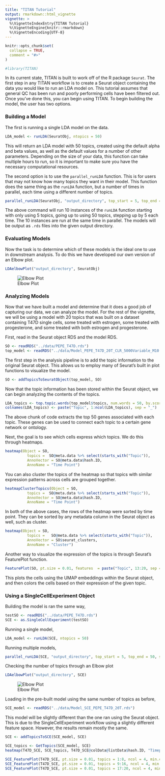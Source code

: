 ---
title: "TITAN Tutorial"
output: rmarkdown::html_vignette
vignette: >
  %\VignetteIndexEntry{TITAN Tutorial}
  %\VignetteEngine{knitr::rmarkdown}
  %\VignetteEncoding{UTF-8}
---

```{r, include = FALSE}
knitr::opts_chunk$set(
  collapse = TRUE,
  comment = "#>"
)
```

```{r setup}
#library(TITAN)
```

In its current state, TITAN is built to work off of the R package `Seurat`. The first step in any TITAN workflow is to create a Seurat object containing the data you would like to run an LDA model on. This tutorial assumes that general QC has been run and poorly performing cells have been filtered out. Once you've done this, you can begin using TITAN. To begin building the model, the user has two options. 

### Building a Model

The first is running a single LDA model on the data.

```{r eval = F}
LDA_model <- runLDA(SeuratObj, ntopics = 50)

```

This will return an LDA model with 50 topics, created using the default alpha and beta values, as well as the default values for a number of other parameters. Depending on the size of your data, this function can take multiple hours to run, so it is important to make sure you have the necessary computational resources. 


The second option is to use the `parallel_runLDA` function. This is for users that may not know how many topics they want in their model. This function does the same thing as the `runLDA` function, but a number of times in parallel, each time using a different number of topics. 

```{r eval = F}
parallel_runLDA(SeuratObj, "output_directory", top_start = 5, top_end = 50, step = 5)

```

The above command will run 10 instances of the `runLDA` function starting with only using 5 topics, going up to using 50 topics, stepping up by 5 each time. The 10 instances are run at the same time in parallel. The models will be output as `.rds` files into the given output directory. 

### Evaluating Models

Now the task is to determine which of these models is the ideal one to use in downstream analysis. To do this we have developed our own version of an Elbow plot.

```{r eval = F}
LDAelbowPlot("output_directory", SeuratObj)

```

![Elbow Plot](../data/Elbowplot_T47D_PEPE.png)

### Analyzing Models

Now that we have built a model and determine that it does a good job of capturing our data, we can analyze the model. For the rest of the vignette, we will be using a model with 20 topics that was built on a dataset containing T47D single cells, some treated with estrogen, some treated with progesterone, and some treated with both estrogen and progesterone.

First, read in the Seurat object RDS and the model RDS.

```{r}
SO <- readRDS("../data/PEPE_T47D.rds")
top_model <- readRDS("../data/Model_PEPE_T47D_20T_CLR_5000Variable_M10.rds")

```

The first step in the analysis pipeline is to add the topic information to the original Seurat object. This allows us to employ many of Seurat's built in plot functions to visualize the model.

```{r}
SO <- addTopicsToSeuratObject(top_model, SO)

```

Now that the topic information has been stored within the Seurat object, we can begin analyzing the contents of the topics.

```{r}
LDA_topics <- top.topic.words(top_model$topics, num.words = 50, by.score = T)
colnames(LDA_topics) <- paste("Topic", 1:ncol(LDA_topics), sep = "_")
```

The above chunk of code extracts the top 50 genes associated with each topic. These genes can be used to connect each topic to a certain gene network or ontology. 

Next, the goal is to see which cells express which topics. We do this through heatmaps.

```{r}
heatmap(Object = SO,
          topics =  SO@meta.data %>% select(starts_with("Topic")),
          AnnoVector = SO@meta.data$hash.ID,
          AnnoName = "Time Point")


```

You can also cluster the topics of the heatmap so that topics with similar expression patterns across cells are grouped together.

```{r}
heatmapClusterTopics(Object = SO,
          topics =  SO@meta.data %>% select(starts_with("Topic")),
          AnnoVector = SO@meta.data$hash.ID,
          AnnoName = "Time Point")

```

In both of the above cases, the rows of the heatmap were sorted by time point. They can be sorted by any metadata column in the Seurat object as well, such as cluster.

```{r}
heatmap(Object = SO,
          topics =   SO@meta.data %>% select(starts_with("Topic")), 
          AnnoVector = SO$seurat_clusters, 
          AnnoName = "Cluster")


```


Another way to visualize the expression of the topics is through Seurat's FeaturePlot function.

```{r}
FeaturePlot(SO, pt.size = 0.01, features  = paste("Topic", 13:20, sep = "_"), ncol = 4, min.cutoff = 'q5')

```

This plots the cells using the UMAP embeddings within the Seurat object, and then colors the cells based on their expression of the given topic.

### Using a SingleCellExperiment Object

Building the model is ran the same way,

```{r}
testSO <- readRDS("../data/PEPE_T47D.rds")
SCE <- as.SingleCellExperiment(testSO)

```

Running a single model,

```{r eval = F}
LDA_model <- runLDA(SCE, ntopics = 50)

```

Running multiple models,

```{r eval = F}
parallel_runLDA(SCE, "output_directory", top_start = 5, top_end = 50, step = 5)

```

Checking the number of topics through an Elbow plot

```{r eval = F}
LDAelbowPlot("output_directory", SCE)

```

![Elbow Plot](../data/Elbowplot_T47D_PEPE_SCE.png)

Loading in the pre-built model using the same number of topics as before,

```{r}
SCE_model <- readRDS("../data/Model_SCE_PEPE_T47D_20T.rds")
```

This model will be slightly different than the one ran using the Seurat object. This is due to the SingleCellExperiment workflow using a slightly different feature space. However, the results remain mostly the same.

```{r}
SCE <- addTopicsToSCE(SCE_model, SCE)

```


```{r}
SCE_topics <- GetTopics(SCE_model, SCE)
heatmap(T47D_SCE, SCE_topics, T47D_SCE@colData@listData$hash.ID, "Timepoint")

```

```{r}
SCE_FeaturePlot(T47D_SCE, pt.size = 0.01, topics = 1:8, ncol = 4, min.cutoff = 'q5')
SCE_FeaturePlot(T47D_SCE, pt.size = 0.01, topics = 9:16, ncol = 4, min.cutoff = 'q5')
SCE_FeaturePlot(T47D_SCE, pt.size = 0.01, topics = 17:20, ncol = 4, min.cutoff = 'q5')

```







